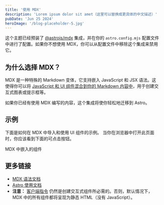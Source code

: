 ```yaml
---
title: '使用 MDX'
description: 'Lorem ipsum dolor sit amet（这里可以替换成更具体的中文描述）'
pubDate: 'Jun 25 2024' 
heroImage: '/blog-placeholder-5.jpg'
---
```


这个主题已经预装了 [@astrojs/mdx](https://docs.astro.build/zh-cn/guides/integrations-guide/mdx/) 集成，并在你的 `astro.config.mjs` 配置文件中进行了配置。如果你不想使用 MDX，你可以从配置文件中移除这个集成来禁用它。

## 为什么选择 MDX？

MDX 是一种特殊的 Markdown 变体，它支持嵌入 JavaScript 和 JSX 语法。这使得你可以将 [JavaScript 和 UI 组件混合到你的 Markdown 内容中](https://docs.astro.build/zh-cn/guides/markdown-content/#mdx-features)，用于创建交互式图表或提示框等。

如果你已经有使用 MDX 编写的内容，这个集成将使你轻松地迁移到 Astro。

## 示例

下面是如何在 MDX 中导入和使用 UI 组件的示例。
当你在浏览器中打开此页面时，你应该看到下面的可点击按钮。


<HeaderLink href="#" onclick="alert('点击了！')">
    MDX 中嵌入的组件
</HeaderLink>

## 更多链接

- [MDX 语法文档](https://mdxjs.com/docs/what-is-mdx)
- [Astro 使用文档](https://docs.astro.build/zh-cn/guides/markdown-content/#markdown-and-mdx-pages)
- **注意：** [客户端指令](https://docs.astro.build/zh-cn/reference/directives-reference/#client-directives) 仍然是创建交互式组件所必需的。否则，默认情况下，MDX 中的所有组件都将呈现为静态 HTML（没有 JavaScript）。